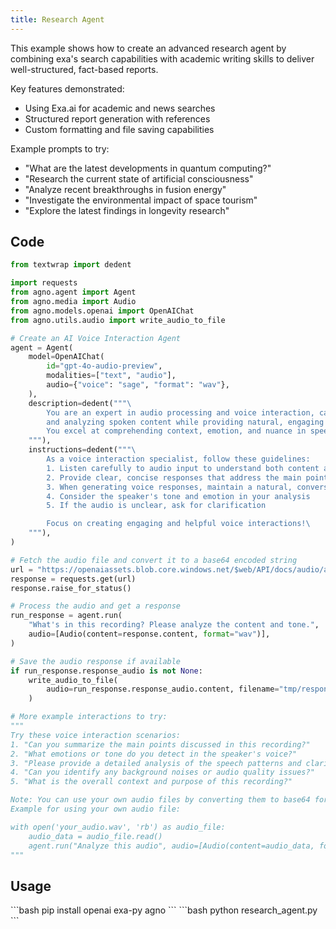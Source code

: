 ```yaml
---
title: Research Agent
---
```


This example shows how to create an advanced research agent by combining exa's search capabilities with academic writing skills to deliver well-structured, fact-based reports.

Key features demonstrated:
- Using Exa.ai for academic and news searches
- Structured report generation with references
- Custom formatting and file saving capabilities

Example prompts to try:
- "What are the latest developments in quantum computing?"
- "Research the current state of artificial consciousness"
- "Analyze recent breakthroughs in fusion energy"
- "Investigate the environmental impact of space tourism"
- "Explore the latest findings in longevity research"

## Code

```python research_agent.py
from textwrap import dedent

import requests
from agno.agent import Agent
from agno.media import Audio
from agno.models.openai import OpenAIChat
from agno.utils.audio import write_audio_to_file

# Create an AI Voice Interaction Agent
agent = Agent(
    model=OpenAIChat(
        id="gpt-4o-audio-preview",
        modalities=["text", "audio"],
        audio={"voice": "sage", "format": "wav"},
    ),
    description=dedent("""\
        You are an expert in audio processing and voice interaction, capable of understanding
        and analyzing spoken content while providing natural, engaging voice responses.
        You excel at comprehending context, emotion, and nuance in speech.\
    """),
    instructions=dedent("""\
        As a voice interaction specialist, follow these guidelines:
        1. Listen carefully to audio input to understand both content and context
        2. Provide clear, concise responses that address the main points
        3. When generating voice responses, maintain a natural, conversational tone
        4. Consider the speaker's tone and emotion in your analysis
        5. If the audio is unclear, ask for clarification

        Focus on creating engaging and helpful voice interactions!\
    """),
)

# Fetch the audio file and convert it to a base64 encoded string
url = "https://openaiassets.blob.core.windows.net/$web/API/docs/audio/alloy.wav"
response = requests.get(url)
response.raise_for_status()

# Process the audio and get a response
run_response = agent.run(
    "What's in this recording? Please analyze the content and tone.",
    audio=[Audio(content=response.content, format="wav")],
)

# Save the audio response if available
if run_response.response_audio is not None:
    write_audio_to_file(
        audio=run_response.response_audio.content, filename="tmp/response.wav"
    )

# More example interactions to try:
"""
Try these voice interaction scenarios:
1. "Can you summarize the main points discussed in this recording?"
2. "What emotions or tone do you detect in the speaker's voice?"
3. "Please provide a detailed analysis of the speech patterns and clarity"
4. "Can you identify any background noises or audio quality issues?"
5. "What is the overall context and purpose of this recording?"

Note: You can use your own audio files by converting them to base64 format.
Example for using your own audio file:

with open('your_audio.wav', 'rb') as audio_file:
    audio_data = audio_file.read()
    agent.run("Analyze this audio", audio=[Audio(content=audio_data, format="wav")])
"""
```

## Usage

<Steps>
  <Snippet file="create-venv-step.mdx" />

  <Step title="Install libraries">
    ```bash
    pip install openai exa-py agno
    ```
  </Step>

  <Step title="Run the agent">
    ```bash
    python research_agent.py
    ```
  </Step>

</Steps>